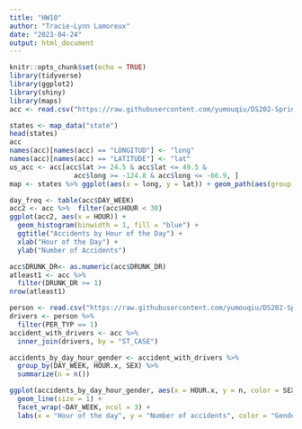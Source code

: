 ```yaml
---
title: "HW10"
author: "Tracie-Lynn Lamoreux"
date: "2023-04-24"
output: html_document
---
```


```r
knitr::opts_chunk$set(echo = TRUE)
library(tidyverse)
library(ggplot2)
library(shiny)
library(maps)
acc <- read.csv("https://raw.githubusercontent.com/yumouqiu/DS202-Spring2023/main/Practice/data/fars2016/accident.csv", stringsAsFactors = FALSE)
```

```r
states <- map_data("state")
head(states)
acc
names(acc)[names(acc) == "LONGITUD"] <- "long"
names(acc)[names(acc) == "LATITUDE"] <- "lat"
us_acc <- acc[acc$lat >= 24.5 & acc$lat <= 49.5 & 
                acc$long >= -124.8 & acc$long <= -66.9, ]
map <- states %>% ggplot(aes(x = long, y = lat)) + geom_path(aes(group = group)) + geom_point(data = us_acc, aes(x=long, y = lat))
```


```r
day_freq <- table(acc$DAY_WEEK)
acc2 <- acc %>%  filter(acc$HOUR < 30) 
ggplot(acc2, aes(x = HOUR)) +
  geom_histogram(binwidth = 1, fill = "blue") +
  ggtitle("Accidents by Hour of the Day") +
  xlab("Hour of the Day") +
  ylab("Number of Accidents")
```

```r
acc$DRUNK_DR<- as.numeric(acc$DRUNK_DR)
atleast1 <- acc %>%
  filter(DRUNK_DR >= 1)
nrow(atleast1)
```


```r
person <- read.csv("https://raw.githubusercontent.com/yumouqiu/DS202-Spring2023/main/Practice/data/fars2016/person.csv", stringsAsFactors = FALSE)
drivers <- person %>%
  filter(PER_TYP == 1)
accident_with_drivers <- acc %>%
  inner_join(drivers, by = "ST_CASE")
```


```r
accidents_by_day_hour_gender <- accident_with_drivers %>%
  group_by(DAY_WEEK, HOUR.x, SEX) %>%
  summarize(n = n())

ggplot(accidents_by_day_hour_gender, aes(x = HOUR.x, y = n, color = SEX)) +
  geom_line(size = 1) +
  facet_wrap(~DAY_WEEK, ncol = 3) +
  labs(x = "Hour of the day", y = "Number of accidents", color = "Gender")
```